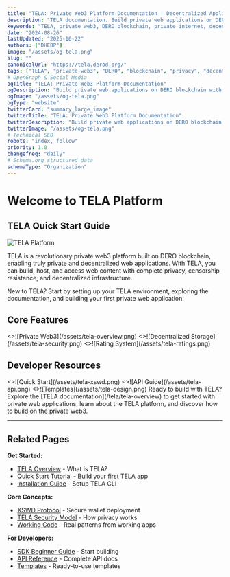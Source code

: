 ```yaml
---
title: "TELA: Private Web3 Platform Documentation | Decentralized Applications on DERO"
description: "TELA documentation. Build private web applications on DERO blockchain with complete privacy and decentralized infrastructure. Learn XSWD protocol and deploy censorship-resistant apps."
keywords: "TELA, private web3, DERO blockchain, private internet, decentralized web, privacy platform, XSWD protocol, private applications, blockchain privacy, decentralized storage, censorship resistant, TELA documentation, privacy protocol, secure web platform, blockchain development, private web, web3 privacy, decentralized hosting, private browsing"
date: "2024-08-26"
lastUpdated: "2025-10-22"
authors: ["DHEBP"]
image: "/assets/og-tela.png"
slug: ""
canonicalUrl: "https://tela.derod.org/"
tags: ["TELA", "private-web3", "DERO", "blockchain", "privacy", "decentralized-web", "documentation"]
# OpenGraph & Social Media
ogTitle: "TELA: Private Web3 Platform Documentation"
ogDescription: "Build private web applications on DERO blockchain with complete privacy and decentralized infrastructure."
ogImage: "/assets/og-tela.png"
ogType: "website"
twitterCard: "summary_large_image"
twitterTitle: "TELA: Private Web3 Platform Documentation"
twitterDescription: "Build private web applications on DERO blockchain with complete privacy and decentralized infrastructure."
twitterImage: "/assets/og-tela.png"
# Technical SEO
robots: "index, follow"
priority: 1.0
changefreq: "daily"
# Schema.org structured data
schemaType: "Organization"
---
```



# Welcome to TELA Platform
## TELA Quick Start Guide
![TELA Platform](/assets/what-is-TELA.png)

TELA is a revolutionary private web3 platform built on DERO blockchain, enabling truly private and decentralized web applications. With TELA, you can build, host, and access web content with complete privacy, censorship resistance, and decentralized infrastructure.

<Callout emoji="💡">
  New to TELA? Start by setting up your TELA environment, exploring the documentation, and building your first private web application.
</Callout>

## Core Features

<Cards num={3}>
  <Card
    title="Decentralized Web Standard"
    href="/tela/overview"
    image
  >
    <>![Private Web3](/assets/tela-overview.png)</>
  </Card>
  <Card
    title="TELA Security Model"
    href="/tela/tela-security-model"
    image
  >
    <>![Decentralized Storage](/assets/tela-security.png)</>
  </Card>
  <Card
    title="Content Rating System"
    href="/tela/tela-content-rating-system"
    image
  >
    <>![Rating System](/assets/tela-ratings.png)</>
  </Card>
</Cards>

## Developer Resources

<Cards num={3}>
  <Card image arrow title="XSWD Protocol" href="/xswd/overview">
    <>![Quick Start](/assets/tela-xswd.png)</>
  </Card>
  <Card image arrow title="Complete API Guide" href="/api-reference/complete-api-guide">
    <>![API Guide](/assets/tela-api.png)</>
  </Card>
  <Card image arrow title="Design" href="/design-reference">
    <>![Templates](/assets/tela-design.png)</>
  </Card>
</Cards>


<Callout type="info" emoji="🚀">
  Ready to build with TELA? Explore the [TELA documentation](/tela/tela-overview) to get started with private web applications, learn about the TELA platform, and discover how to build on the private web3.
</Callout>

---

## Related Pages

**Get Started:**
- [TELA Overview](/tela/overview) - What is TELA?
- [Quick Start Tutorial](/tutorials/launch-tela-site) - Build your first TELA app
- [Installation Guide](/tela-cli/installation) - Setup TELA CLI

**Core Concepts:**
- [XSWD Protocol](/xswd/overview) - Secure wallet deployment
- [TELA Security Model](/tela/tela-security-model) - How privacy works
- [Working Code](/javascript-guidelines) - Real patterns from working apps

**For Developers:**
- [SDK Beginner Guide](/sdk/beginner-guide) - Start building
- [API Reference](/api-reference/complete-api-guide) - Complete API docs
- [Templates](/templates/overview) - Ready-to-use templates

